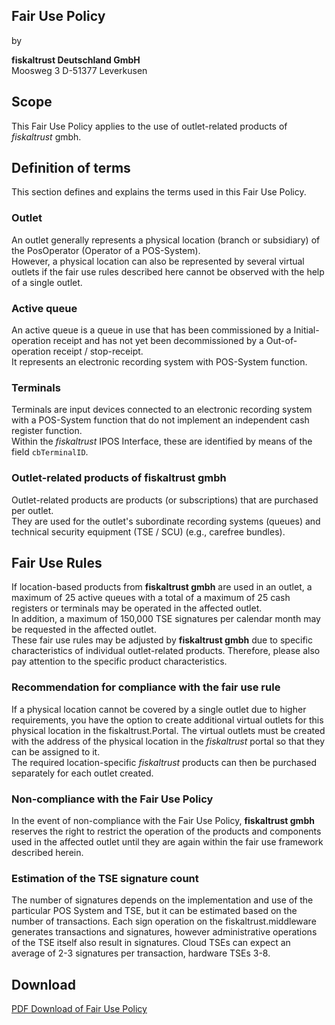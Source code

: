 
## Fair Use Policy

by
  
**fiskaltrust Deutschland GmbH**  
Moosweg 3
D-51377 Leverkusen

## Scope
This Fair Use Policy applies to the use of outlet-related products of _fiskaltrust_ gmbh.

## Definition of terms

This section defines and explains the terms used in this Fair Use Policy.


### Outlet

An outlet generally represents a physical location (branch or subsidiary) of the PosOperator (Operator of a POS-System).  
However, a physical location can also be represented by several virtual outlets if the fair use rules described here cannot be observed with the help of a single outlet. 

### Active queue

An active queue is a queue in use that has been commissioned by a Initial-operation receipt and has not yet been decommissioned by a Out-of-operation receipt / stop-receipt.  
It represents an electronic recording system with POS-System function. 

### Terminals

Terminals are input devices connected to an electronic recording system with a POS-System function 
that do not implement an independent cash register function.  
Within the _fiskaltrust_ IPOS Interface, these are identified by means of the field `cbTerminalID`. 

### Outlet-related products of **fiskaltrust gmbh**

Outlet-related products are products (or subscriptions) that are purchased per outlet.  
They are used for the outlet's subordinate recording systems (queues) and technical security equipment (TSE / SCU) (e.g., carefree bundles).

## Fair Use Rules 

If location-based products from **fiskaltrust gmbh** are used in an outlet, a maximum of 25 active queues with a total of a maximum of 25 cash registers or terminals may be operated in the affected outlet.  
In addition, a maximum of 150,000 TSE signatures per calendar month may be requested in the affected outlet.  
These fair use rules may be adjusted by **fiskaltrust gmbh** due to specific characteristics of individual outlet-related products. Therefore, please also pay attention to the specific product characteristics.

### Recommendation for compliance with the fair use rule

If a physical location cannot be covered by a single outlet due to higher requirements, you have the option to create additional virtual outlets for this physical location in the fiskaltrust.Portal. The virtual outlets must be created with the address of the physical location in the _fiskaltrust_ portal so that they can be assigned to it.  
The required location-specific _fiskaltrust_ products can then be purchased separately for each outlet created.

### Non-compliance with the Fair Use Policy

In the event of non-compliance with the Fair Use Policy, **fiskaltrust gmbh** reserves the right to restrict the operation of the products and components used in the affected outlet until they are again within the fair use framework described herein.

### Estimation of the TSE signature count

The number of signatures depends on the implementation and use of the particular POS System and TSE, but it can be estimated based on the number of transactions. Each sign operation on the fiskaltrust.middleware generates transactions and signatures, however administrative operations of the TSE itself also result in signatures. Cloud TSEs can expect an average of 2-3 signatures per transaction, hardware TSEs 3-8.


## Download 

[PDF Download of Fair Use Policy](media/market-de-fair-use-policy.pdf)
